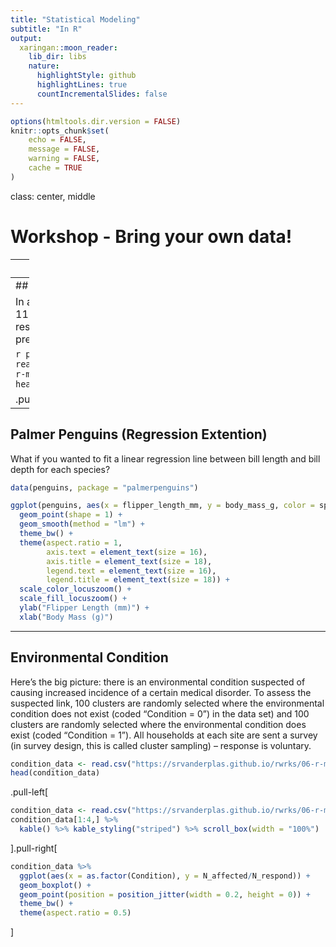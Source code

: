 ```yaml
---
title: "Statistical Modeling"
subtitle: "In R"
output:
  xaringan::moon_reader:
    lib_dir: libs
    nature:
      highlightStyle: github
      highlightLines: true
      countIncrementalSlides: false
---
```


```r
options(htmltools.dir.version = FALSE)
knitr::opts_chunk$set(
	echo = FALSE,
	message = FALSE,
	warning = FALSE,
	cache = TRUE
)
```

class: center, middle

# Workshop - Bring your own data!


---
## Palmer Penguins (ANOVA)

Are there differences in any of the measures (bill width, bill depth, flipper length, body mass) between the three species? Can you also account for the sex of the penguin?

```r
data(penguins, package = "palmerpenguins")
```

```r
penguins %>%
  pivot_longer(cols = c("bill_length_mm", "bill_depth_mm", "flipper_length_mm", "body_mass_g"),
               names_to = "measure",
               values_to = "value") %>%
  ggplot(aes(x = species, y = value, color = species, fill = species)) +
  geom_boxplot(alpha = 0.3) +
  geom_point(position = position_jitter(width = 0.2, height = 0)) +
  facet_wrap(~measure, scales = "free", ncol = 4) +
  theme_bw() +
  theme(aspect.ratio = 1) +
  scale_color_locuszoom() +
  scale_fill_locuszoom()
```

---
## Production

In a manufacturing study, the production times for 111 recent production runs were obtained. The researchers are curious if the production lot size can predict the production time in hours.

```r
production_data <- read.csv("https://srvanderplas.github.io/rwrks/06-r-modeling/data/production.csv")
head(production_data)
```

.pull-left[
```r
production_data <- read.csv("https://srvanderplas.github.io/rwrks/06-r-modeling/data/production.csv")
head(production_data) %>% kable()
```
].pull-right[
```r
ggplot(data = production_data, aes(x = Lot.Size, y = Time)) +
  geom_point(shape = 1) +
  geom_smooth(method = "lm") +
  theme_bw() +
  theme(aspect.ratio = 1,
        axis.text = element_text(size = 16),
        axis.title = element_text(size = 18))
```
]

---
## Palmer Penguins (Regression Extention)

What if you wanted to fit a linear regression line between bill length and bill depth for each species?

```r
data(penguins, package = "palmerpenguins")
```

```r
ggplot(penguins, aes(x = flipper_length_mm, y = body_mass_g, color = species, fill = species)) +
  geom_point(shape = 1) +
  geom_smooth(method = "lm") +
  theme_bw() + 
  theme(aspect.ratio = 1,
        axis.text = element_text(size = 16),
        axis.title = element_text(size = 18),
        legend.text = element_text(size = 16),
        legend.title = element_text(size = 18)) +
  scale_color_locuszoom() +
  scale_fill_locuszoom() +
  ylab("Flipper Length (mm)") +
  xlab("Body Mass (g)")
```


---
## Environmental Condition

Here’s the big picture: there is an environmental condition suspected of causing increased incidence of a certain medical disorder. To assess the suspected link, 100 clusters are randomly selected where the environmental condition does not exist (coded “Condition = 0”) in the data set) and 100 clusters are randomly selected where the environmental condition does exist (coded “Condition = 1”). All households at each site are sent a survey (in survey design, this is called cluster sampling) – response is voluntary.

```r
condition_data <- read.csv("https://srvanderplas.github.io/rwrks/06-r-modeling/data/condition.csv")
head(condition_data)
```

.pull-left[
```r
condition_data <- read.csv("https://srvanderplas.github.io/rwrks/06-r-modeling/data/condition.csv")
condition_data[1:4,] %>%
  kable() %>% kable_styling("striped") %>% scroll_box(width = "100%")
```
].pull-right[

```r
condition_data %>%
  ggplot(aes(x = as.factor(Condition), y = N_affected/N_respond)) +
  geom_boxplot() +
  geom_point(position = position_jitter(width = 0.2, height = 0)) +
  theme_bw() +
  theme(aspect.ratio = 0.5)
```
]


